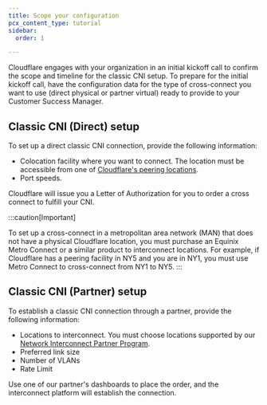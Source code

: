 ```yaml
---
title: Scope your configuration
pcx_content_type: tutorial
sidebar:
  order: 1

---
```


Cloudflare engages with your organization in an initial kickoff call to confirm the scope and timeline for the classic CNI setup. To prepare for the initial kickoff call, have the configuration data for the type of cross-connect you want to use (direct physical or partner virtual) ready to provide to your Customer Success Manager.

## Classic CNI (Direct) setup

To set up a direct classic CNI connection, provide the following information:

- Colocation facility where you want to connect. The location must be accessible from one of [Cloudflare's peering locations](https://www.peeringdb.com/net/4224).
- Port speeds.

Cloudflare will issue you a Letter of Authorization for you to order a cross connect to fulfill your CNI.

:::caution[Important]

To set up a cross-connect in a metropolitan area network (MAN) that does not have a physical Cloudflare location, you must purchase an Equinix Metro Connect or a similar product to interconnect locations. For example, if Cloudflare has a peering facility in NY5 and you are in NY1, you must use Metro Connect to cross-connect from NY1 to NY5.
:::

## Classic CNI (Partner) setup

To establish a classic CNI connection through a partner, provide the following information:

- Locations to interconnect. You must choose locations supported by our [Network Interconnect Partner Program](https://www.cloudflare.com/network-interconnect-partnerships/).
- Preferred link size
- Number of VLANs
- Rate Limit

Use one of our partner's dashboards to place the order, and the interconnect platform will establish the connection.
